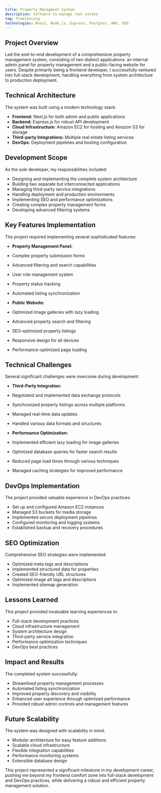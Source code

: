 ```yaml
---
title: Property Managment System
description: Software to manage real estate
tag: Freelancing
technologies: React, Node.js, Express, Postgres, AWS, SEO
---
```


<PropertySystemFeatures />

## Project Overview
Led the end-to-end development of a comprehensive property management system, consisting of two distinct applications: an internal admin panel for property management and a public-facing website for users. Despite primarily being a frontend developer, I successfully ventured into full-stack development, handling everything from system architecture to production deployment.

## Technical Architecture
The system was built using a modern technology stack:
- **Frontend:** Next.js for both admin and public applications
- **Backend:** Express.js for robust API development
- **Cloud Infrastructure:** Amazon EC2 for hosting and Amazon S3 for storage
- **Third-party Integrations:** Multiple real estate listing services
- **DevOps:** Deployment pipelines and hosting configuration

## Development Scope
As the sole developer, my responsibilities included:
- Designing and implementing the complete system architecture
- Building two separate but interconnected applications
- Managing third-party service integrations
- Handling deployment and production environments
- Implementing SEO and performance optimizations
- Creating complex property management forms
- Developing advanced filtering systems

## Key Features Implementation
The project required implementing several sophisticated features:
- **Property Management Panel:**
- Complex property submission forms
- Advanced filtering and search capabilities
- User role management system
- Property status tracking
- Automated listing synchronization

- **Public Website:**
- Optimized image galleries with lazy loading
- Advanced property search and filtering
- SEO-optimized property listings
- Responsive design for all devices
- Performance-optimized page loading

## Technical Challenges
Several significant challenges were overcome during development:
- **Third-Party Integration:**
- Negotiated and implemented data exchange protocols
- Synchronized property listings across multiple platforms
- Managed real-time data updates
- Handled various data formats and structures

- **Performance Optimization:**
- Implemented efficient lazy loading for image galleries
- Optimized database queries for faster search results
- Reduced page load times through various techniques
- Managed caching strategies for improved performance

## DevOps Implementation
The project provided valuable experience in DevOps practices:
- Set up and configured Amazon EC2 instances
- Managed S3 buckets for media storage
- Implemented secure deployment pipelines
- Configured monitoring and logging systems
- Established backup and recovery procedures

## SEO Optimization
Comprehensive SEO strategies were implemented:
- Optimized meta tags and descriptions
- Implemented structured data for properties
- Created SEO-friendly URL structures
- Optimized image alt tags and descriptions
- Implemented sitemap generation

## Lessons Learned
This project provided invaluable learning experiences in:
- Full-stack development practices
- Cloud infrastructure management
- System architecture design
- Third-party service integration
- Performance optimization techniques
- DevOps best practices

## Impact and Results
The completed system successfully:
- Streamlined property management processes
- Automated listing synchronization
- Improved property discovery and visibility
- Enhanced user experience through optimized performance
- Provided robust admin controls and management features

## Future Scalability
The system was designed with scalability in mind:
- Modular architecture for easy feature additions
- Scalable cloud infrastructure
- Flexible integration capabilities
- Performance monitoring systems
- Extensible database design

This project represented a significant milestone in my development career, pushing me beyond my frontend comfort zone into full-stack development and DevOps practices, while delivering a robust and efficient property management solution.
